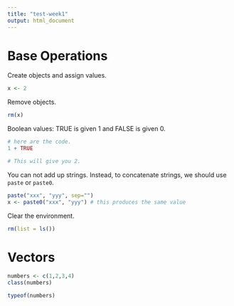 ```yaml
---
title: "test-week1"
output: html_document
---
```

# Base Operations
Create objects and assign values.

```r
x <- 2
```

Remove objects.

```r
rm(x)
```


Boolean values: TRUE is given 1 and FALSE is given 0.
```r
# here are the code.
1 + TRUE 

# This will give you 2.
```

You can not add up strings. Instead, to concatenate strings, we should use `paste` or `paste0`.
```r
paste("xxx", "yyy", sep="")
x <- paste0("xxx", "yyy") # this produces the same value
```

Clear the environment. 
```r
rm(list = ls())
```

# Vectors
```r
numbers <- c(1,2,3,4)
class(numbers)
```

```r
typeof(numbers)
```

